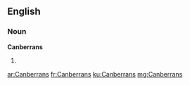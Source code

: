==English==

===Noun===
'''Canberrans'''

# {{plural of|Canberran}}

[[ar:Canberrans]]
[[fr:Canberrans]]
[[ku:Canberrans]]
[[mg:Canberrans]]